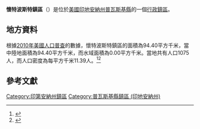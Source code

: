 {{noteTA
|G1=USState
|G2=地名
|G3=Unit
}}
{{Infobox settlement
|official_name            = 懷特波斯特鎮區
|native_name = White Post Township
|settlement_type          = [[行政鎮區|行政鎮區]]
|image_skyline            = 
|imagesize                = 
|image_map                = Map highlighting White Post Township, Pulaski County, Indiana.svg
|mapsize                  = 250px
|pushpin_map  =USA Indiana
|pushpin_label = 懷特波斯特鎮區
|pushpin_label_position   = top
|pushpin_map_caption      = 懷特波斯特鎮區在印地安納州的位置
|subdivision_type         = [[世界政區索引|國家]]
|subdivision_type1        = [[美国州份|州份]]
|subdivision_type2        = [[印地安納州行政区划|縣]]
|subdivision_name         = [[美国|美国]]
|subdivision_name1        = [[印地安納州|印地安納州]]
|subdivision_name2        = [[普瓦斯基縣_(印地安納州)|普瓦斯基縣]]
|elevation_ft             = 676
|elevation_m              = 206
|timezone                 = [[北美东部時區|北美东部時區]]
|area_total_km2           = 94.40
|area_land_km2            = 94.40
|area_water_km2           = 0.00
|area_total_sq_mi         = 
|area_land_sq_mi          = 
|area_water_sq_mi         = 
|population_as_of         = [[2010年美國人口普查|2010]]
|population_footnotes     = 
|population_total         = 1075
|population_density_km2   = auto
|population_density_sq_mi = auto
|utc_offset               = -5
|coordinates              = {{coord|41|02|21|N|86|52|23|W|type:city_region:US-AL_source:GNS-enwiki|display=inline,title}}
| coor_pinpoint           = 
| coordinates_footnotes   = 
|timezone_DST             = EDT
|utc_offset_DST           = -4
|postal_code_type         = [[美國郵區編號|郵區編號]]
|postal_code              = 47946, 47957
|area_code                = {{link-en|电话区号574|Area code 574|574}}
|blank_name = [[地名信息系统|GNIS ID]]
|blank_info = 454052
}}
'''懷特波斯特鎮區'''（{{lang-en|White Post Township}}）是位於[[美國|美國]][[印地安納州|印地安納州]][[普瓦斯基縣_(印地安納州)|普瓦斯基縣]]的一個[[行政鎮區|行政鎮區]]。

== 地方資料 ==
根據[[2010年美國人口普查|2010年美國人口普查]]的數據，懷特波斯特鎮區的面積為94.40平方千米，當中陸地面積為94.40平方千米，而水域面積為0.00平方千米。當地共有人口1075人，而人口密度為每平方千米11.39人。<ref name="GR8">{{cite web|url=http://factfinder2.census.gov|publisher=[[美国人口调查局|美国人口调查局]]|accessdate=2011-05-14|title=American FactFinder|archive-date=2013-09-11|archive-url=https://web.archive.org/web/20130911234518/http://factfinder2.census.gov/|dead-url=no}}</ref><ref>{{cite web|url=https://www.citypopulation.de/en/usa/indiana/admin/|title=USA: Indiana (Counties and Townships) - City Population|access-date=2020-08-17|archive-date=2020-04-22|archive-url=https://web.archive.org/web/20200422090607/https://www.citypopulation.de/en/usa/indiana/admin/|dead-url=no}}</ref>

== 參考文獻 ==
{{reflist}}

{{普瓦斯基縣 (印地安納州)}}

{{DEFAULTSORT:White Post Township}}
[[Category:印第安納州鎮區|Category:印第安納州鎮區]]
[[Category:普瓦斯基縣鎮區_(印地安納州)|Category:普瓦斯基縣鎮區 (印地安納州)]]

{{Indiana-geo-stub}}